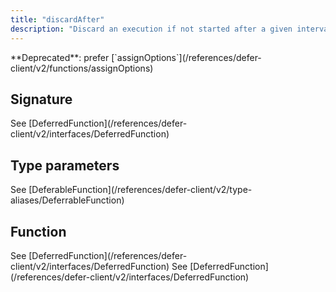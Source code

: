 ```yaml
---
title: "discardAfter"
description: "Discard an execution if not started after a given interval"
---
```


<Warning>
  **Deprecated**: prefer
  [`assignOptions`](/references/defer-client/v2/functions/assignOptions)
</Warning>

## Signature

<ResponseField name="discardAfter" type="<F>(fn, value): DeferredFunction<F>">
  See
  [DeferredFunction](/references/defer-client/v2/interfaces/DeferredFunction)
</ResponseField>

## Type parameters

<ResponseField name="F" type="extends DeferableFunction">
  See
  [DeferableFunction](/references/defer-client/v2/type-aliases/DeferrableFunction)
</ResponseField>

## Function

<ResponseField name="parameters">
  <ResponseField name="fn" type="DeferredFunction<F>">
    See
    [DeferredFunction](/references/defer-client/v2/interfaces/DeferredFunction)
  </ResponseField>
  <ResponseField
    name="value"
    type="${string}nanosecond | ${string}ns | ${string}µs | ${string}μs | ${string}us | ${string}microsecond | ${string}millisecond | ${string}ms | ${string}second | ${string}sec | ${string}s | ${string}minute | ${string}min | ${string}m | ${string}hour | ${string}hr | ${string}h | ${string}day | ${string}d | ${string}week | ${string}wk | ${string}w | ${string}month | ${string}b | ${string}year | ${string}yr | ${string}y | Date"
  />
</ResponseField>

<ResponseField name="returns" type="DeferredFunction<F>">
  See
  [DeferredFunction](/references/defer-client/v2/interfaces/DeferredFunction)
</ResponseField>
